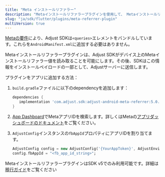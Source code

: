 ```yaml
---
title: "Meta インストールリファラー"
description: "Metaインストールリファラープラグインを使用して、 Metaインストールリファラー情報をAdjustに送信します。"
slug: "ja/sdk/flutter/plugins/meta-referrer-plugin"
multiVersion: true
---
```


<SdkVersion version="v5">
<Callout type="note">

[Metaの要件](https://developers.facebook.com/docs/app-ads/meta-install-referrer#step-1--add-the-meta-apps)により、Adjust SDKは`<queries>`エレメントをバンドルしています。これらを`AndroidManifest.xml`に追加する必要はありません。

</Callout>

Metaインストールリファラープラグインは、Adjust SDKがデバイス上のMetaインストールリファラー値を読み取ることを可能にします。その後、SDKはこの情報をインストールペイロードの一部として、Adjustサーバーに送信します。

プラグインをアプリに追加する方法：

1. `build.gradle`ファイルに以下のdependencyを追加します：

   <CodeBlock title="build.gradle">

   ```groovy
   dependencies {
      implementation 'com.adjust.sdk:adjust-android-meta-referrer:5.0.0'
   }
   ```

   </CodeBlock>

2. [App Dashboard](https://developers.facebook.com/apps)でMetaアプリIDを検索します。詳しくはMetaの[アプリダッシュボードのドキュメント](https://developers.facebook.com/docs/development/create-an-app/app-dashboard)をご覧ください。

3. `AdjustConfig`インスタンスの`fbAppId`プロパティにアプリIDを割り当てます。

   ```dart
   AdjustConfig config = new AdjustConfig('{YourAppToken}', AdjustEnvironment.sandbox);
   config.fbAppId = "<fb_app_id_string>";
   ```

</SdkVersion>
<SdkVersion version="v4">

MetaインストールリファラープラグインはSDK v5でのみ利用可能です。詳細は[移行ガイド](/ja/sdk/flutter/migration/v4-to-v5)をご覧ください

</SdkVersion>
